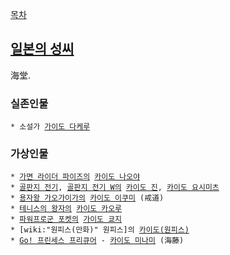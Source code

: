 [[목차]]

== [[일본의 성씨]] ==
海堂.

=== 실존인물 ===
 * 소설가 [[가이도 다케루]]

=== 가상인물 ===
 * [[가면 라이더 파이즈]]의 [[카이도 나오야]]
 * [[골판지 전기]], [[골판지 전기 W]]의 [[카이도 진]], [[카이도 요시미츠]]
 * [[용자왕 가오가이가]]의 [[카이도 이쿠미]] (戒道)
 * [[테니스의 왕자]]의 [[카이도 카오루]]
 * [[파워프로군 포켓]]의 [[가이도 쿄지]] 
 * [wiki:"원피스(만화)" 원피스]의 [[카이도(원피스)]]
 * [[Go! 프린세스 프리큐어]] - [[카이도 미나미]] (海藤)
